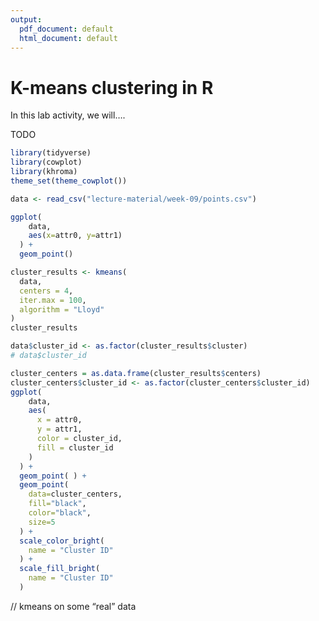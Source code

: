 ```yaml
---
output:
  pdf_document: default
  html_document: default
---
```


# K-means clustering in R

In this lab activity, we will....

TODO

```r
library(tidyverse)
library(cowplot)
library(khroma)
theme_set(theme_cowplot())
```


```r
data <- read_csv("lecture-material/week-09/points.csv")
```

```r
ggplot(
    data,
    aes(x=attr0, y=attr1)
  ) +
  geom_point()
```

```r
cluster_results <- kmeans(
  data,
  centers = 4,
  iter.max = 100,
  algorithm = "Lloyd"
)
cluster_results
```

```r
data$cluster_id <- as.factor(cluster_results$cluster)
# data$cluster_id
```

```r
cluster_centers = as.data.frame(cluster_results$centers)
cluster_centers$cluster_id <- as.factor(cluster_centers$cluster_id)
ggplot(
    data,
    aes(
      x = attr0,
      y = attr1,
      color = cluster_id,
      fill = cluster_id
    )
  ) +
  geom_point( ) +
  geom_point(
    data=cluster_centers,
    fill="black",
    color="black",
    size=5
  ) +
  scale_color_bright(
    name = "Cluster ID"
  ) +
  scale_fill_bright(
    name = "Cluster ID"
  )
```

// kmeans on some "real" data